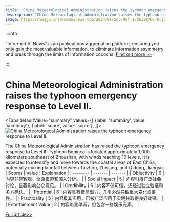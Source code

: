 ```yaml
---
title: "China Meteorological Administration raises the typhoon emergency response to Level II."
description: "China Meteorological Administration raises the typhoon emergency response to Level II."
image: https://image.informedainews.com/2024/09/Soc-06f-1726398765-0.jpg
---
```



:::info

"Informed AI News" is an publications aggregation platform, ensuring you only gain the most valuable information, to eliminate information asymmetry and break through the limits of information cocoons.  [Find out more >>](/)

:::

# China Meteorological Administration raises the typhoon emergency response to Level II.


<Tabs
	defaultValue="summary"
	values={[
	{label: 'summary', value: 'summary'},
	{label: 'score', value: 'score'},
]}>
<TabItem value="summary">
<img
  src="https://image.informedainews.com/2024/09/Soc-06f-1726398765-0.jpg"
  alt="China Meteorological Administration raises the typhoon emergency response to Level II."
/>



The China Meteorological Administration has raised the typhoon emergency response to Level II. Typhoon Bebinca is located approximately 1,000 kilometers southeast of Zhoushan, with winds reaching 10 levels. It is expected to intensify and move towards the coastal areas of East China, potentially making landfall between Taizhou, Zhejiang, and Qidong, Jiangsu.
</TabItem>
<TabItem value="score">
	| Scores     | Value   | Explanation |
	| -------- | ------- | ------- |
	| Objectivity  | 6    | 内容非常客观，全面报道和深入分析。    |
	| Social Impact | 5     | 内容引发广泛社会讨论，显著影响公众意见。    |
	| Credibility    | 6    | 内容不仅可信，还经过独立验证和多方确认。    |
	| Potential    | 6    | 内容具有极高潜力，几乎必然导致重大变化或事件。    |
	| Practicality    | 5    | 内容极其实用，已被广泛应用于实践并取得良好效果。    |
	| Entertainment Value    | 2    | 内容略显单调，但包含一些娱乐元素。    |
</TabItem>
</Tabs>

[Full article>>](https://www.thepaper.cn/newsDetail_forward_28744558)
